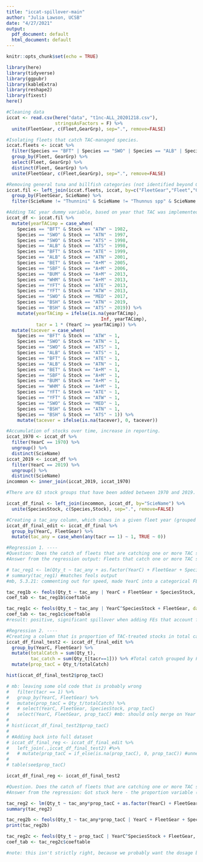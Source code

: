 ```yaml
---
title: "iccat-spillover-main"
author: "Julia Lawson, UCSB"
date: "4/27/2021"
output:
  pdf_document: default
  html_document: default
---
```


```r
knitr::opts_chunk$set(echo = TRUE)

library(here)
library(tidyverse)
library(ggpubr)
library(kableExtra)
library(reshape2)
library(fixest)
here()

#Cleaning data
iccat <- read.csv(here("data", "t1nc-ALL_20201218.csv"),
                  stringsAsFactors = F) %>% 
  unite(FleetGear, c(Fleet,GearGrp), sep=".", remove=FALSE)

#Isolating fleets that catch TAC-managed species.
iccat.fleets <- iccat %>% 
  filter(Species == "BFT" | Species == "SWO" | Species == "ALB" | Species == "BET"| Species == "YFT" | Species == "WHM"| Species == "BUM" | Species == "BSH" | Species == "RSP") %>% 
  group_by(Fleet, GearGrp) %>%
  select(Fleet, GearGrp) %>% 
  distinct(Fleet, GearGrp) %>% 
  unite(FleetGear, c(Fleet,GearGrp), sep=".", remove=FALSE)

#Removing general tuna and billfish categories (not identified beyond Genus).
iccat.fil <- left_join(iccat.fleets, iccat, by=c("FleetGear","Fleet","GearGrp")) %>% 
  group_by(FleetGear, ScieName) %>% 
  filter(ScieName != "Thunnini" & ScieName != "Thunnus spp" & ScieName !="Istiophoridae" & ScieName != "Scomberomorus spp")

#Adding TAC year dummy variable, based on year that TAC was implemented (yearTACimp)
iccat_df <- iccat.fil %>%
  mutate(yearTACimp = case_when(
    Species == "BFT" & Stock == "ATW" ~ 1982,
    Species == "SWO" & Stock == "ATN" ~ 1997,
    Species == "SWO" & Stock == "ATS" ~ 1998,
    Species == "ALB" & Stock == "ATS" ~ 1998,
    Species == "BFT" & Stock == "ATE" ~ 1999,
    Species == "ALB" & Stock == "ATN" ~ 2001,
    Species == "BET" & Stock == "A+M" ~ 2005,
    Species == "SBF" & Stock == "A+M" ~ 2006,
    Species == "BUM" & Stock == "A+M" ~ 2013,
    Species == "WHM" & Stock == "A+M" ~ 2013,
    Species == "YFT" & Stock == "ATE" ~ 2013,
    Species == "YFT" & Stock == "ATW" ~ 2013,
    Species == "SWO" & Stock == "MED" ~ 2017,
    Species == "BSH" & Stock == "ATN" ~ 2019,
    Species == "BSH" & Stock == "ATS" ~ 2019)) %>%
    mutate(yearTACimp = ifelse(is.na(yearTACimp), 
                                   Inf, yearTACimp),
           tacr = 1 * (YearC >= yearTACimp)) %>% 
  mutate(tacever = case_when(
    Species == "BFT" & Stock == "ATW" ~ 1,
    Species == "SWO" & Stock == "ATN" ~ 1,
    Species == "SWO" & Stock == "ATS" ~ 1,
    Species == "ALB" & Stock == "ATS" ~ 1,
    Species == "BFT" & Stock == "ATE" ~ 1,
    Species == "ALB" & Stock == "ATN" ~ 1,
    Species == "BET" & Stock == "A+M" ~ 1,
    Species == "SBF" & Stock == "A+M" ~ 1,
    Species == "BUM" & Stock == "A+M" ~ 1,
    Species == "WHM" & Stock == "A+M" ~ 1,
    Species == "YFT" & Stock == "ATE" ~ 1,
    Species == "YFT" & Stock == "ATW" ~ 1,
    Species == "SWO" & Stock == "MED" ~ 1,
    Species == "BSH" & Stock == "ATN" ~ 1,
    Species == "BSH" & Stock == "ATS" ~ 1)) %>%
    mutate(tacever = ifelse(is.na(tacever), 0, tacever))

#Accumulation of stocks over time, increase in reporting.
iccat_1970 <- iccat_df %>% 
  filter(YearC == 1970) %>% 
  ungroup() %>% 
  distinct(ScieName)
iccat_2019 <- iccat_df %>% 
  filter(YearC == 2019) %>% 
  ungroup() %>% 
  distinct(ScieName)
incommon <- inner_join(iccat_2019, iccat_1970)

#There are 63 stock groups that have been added between 1970 and 2019. I am removing them so that the numbers are not inflated as new stocks are reported over time. Only stocks that are "in common" in 1970 and 2019 will be retained. 

iccat_df_final <- left_join(incommon, iccat_df, by="ScieName") %>% 
  unite(SpeciesStock, c(Species,Stock), sep=".", remove=FALSE)

#Creating a tac_any column, which shows in a given fleet year (grouped by FleetGear and YearC) if there are any stocks that are  catch regulated (1 if at least one TAC-regulated stock is in the catch, 0 if none)
iccat_df_final_edit <- iccat_df_final %>%
  group_by(YearC, FleetGear) %>% 
  mutate(tac_any = case_when(any(tacr == 1) ~ 1, TRUE ~ 0))

```


```r

#Regression 1. ----
#Question: Does the catch of fleets that are catching one or more TAC stock increase or decrease relative to fleets that do not catch any TAC stocks?
#Answer from the regression output: Fleets that catch one or more TAC stock increase their catch by 10.89 metric tonnes, relative to fleets that do not catch any TAC stocks.

# tac_reg1 <- lm(Qty_t ~ tac_any + as.factor(YearC) + FleetGear + SpeciesStock, data = filter(iccat_df_final_edit, tacr==0))
# summary(tac_reg1) #matches feols output
#mb, 5.3.21: commenting out for speed, made YearC into a categorical FE

tac_reg1b <- feols(Qty_t ~ tac_any | YearC + FleetGear + SpeciesStock, data = filter(iccat_df_final_edit, tacr==0))
coef_tab <- tac_reg1b$coeftable

tac_reg1c <- feols(Qty_t ~ tac_any | YearC^SpeciesStock + FleetGear, data = filter(iccat_df_final_edit, tacr==0)) #mb: adding year-by-speciesstock FEs
coef_tab <- tac_reg1c$coeftable
#result: positive, significant spillover when adding FEs that account for variations in stock-by-year

#Regression 2. ----
#Creating a column that is proportion of TAC-treated stocks in total catch (prop_tacC).
iccat_df_final_test2 <- iccat_df_final_edit %>% 
  group_by(YearC, FleetGear) %>% 
  mutate(totalCatch = sum(Qty_t),
         tac_catch = sum(Qty_t[tacr==1])) %>% #Total catch grouped by FleetGear and YearC
  mutate(prop_tacC = Qty_t/totalCatch)

hist(iccat_df_final_test2$prop_tacC)

# mb: leaving some old code that is probably wrong  
#   filter(tacr == 1) %>% 
#   group_by(YearC, FleetGear) %>% 
#   mutate(prop_tacC = Qty_t/totalCatch) %>%
#   # select(YearC, FleetGear, SpeciesStock, prop_tacC)
#   select(YearC, FleetGear, prop_tacC) #mb: should only merge on Year and FleetGear
# 
# hist(iccat_df_final_test2$prop_tacC)
# 
# #Adding back into full dataset
# iccat_df_final_reg <- iccat_df_final_edit %>% 
#   left_join(.,iccat_df_final_test2) #%>% 
#   # mutate(prop_tacC = if_else(is.na(prop_tacC), 0, prop_tacC)) #unnecessary, zeros created by merge error in previous step
# 
# table(see$prop_tacC)

iccat_df_final_reg <- iccat_df_final_test2

#Question. Does the catch of fleets that are catching one or more TAC stock increase or decrease relative to fleets that do not catch any TAC stocks when we account for the relative proportion of TAC-treated stocks in the catch?
#Answer from the regression: Got stuck here - the proportion variable (prop_tacC) was removed due to collinearity.

tac_reg2 <- lm(Qty_t ~ tac_any*prop_tacC + as.factor(YearC) + FleetGear + SpeciesStock, data = filter(iccat_df_final_reg, tacr==0))
summary(tac_reg2)

tac_reg2b <- feols(Qty_t ~ tac_any*prop_tacC | YearC + FleetGear + SpeciesStock, data = filter(iccat_df_final_reg, tacr==0))
print(tac_reg2b)

tac_reg2c <- feols(Qty_t ~ prop_tacC | YearC^SpeciesStock + FleetGear, data = filter(iccat_df_final_reg, tacr==0))
coef_tab <- tac_reg2c$coeftable

#note: this isn't strictly right, because we probably want the dosage based on the pre-treatment period only

```
